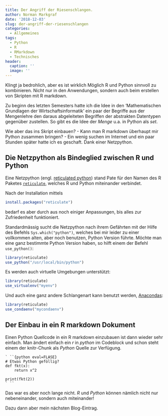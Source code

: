 ```yaml
---
title: Der Angriff der Riesenschlangen.
author: Norman Markgraf
date: '2018-12-03'
slug: der-angriff-der-riesenschlangen
categories:
  - Allgemeines
tags:
  - Python
  - R
  - RMarkdown
  - Technisches
header:
  caption: ''
  image: ''
---
```


Klingt ja bedrohlich, aber es ist wirklich Möglich R und Python sinnvoll zu kombinieren. Nicht nur in den Anwendungen, sondern auch beim erstellen von Skripten mit R markdown.

Zu beginn des letzten Semesters hatte ich die Idee in den 'Mathematischen Grundlagen der Wirtschaftsinformatik' ein paar der Begriffe aus der Mengenlehre den daraus abgeleiteten Begriffen der abstrakten Datentypen gegenüber zustellen. So gibt es die Idee der *Menge* u.a. in Python als *set*.

Wie aber das ins Skript einbauen? - Kann man R markdown überhaupt mir Python zusammen bringen? - Ein wenig suchen im Internet und ein paar Stunden später hatte ich es geschaft. Dank einer Netzpython. 

## Die Netzpython als Bindeglied zwischen R und Python

Eine Netzpython (engl. [reticulated python](https://en.wikipedia.org/wiki/Reticulated_python)) stand Pate für den Namen des R Paketes [`reticulate`](https://rstudio.github.io/reticulate/index.html), welches R und Python miteinander verbindet.

Nach der Installation mittels

```r
install.packages("reticulate")
```

bedarf es aber durch aus noch einiger Anpassungen, bis alles zur Zufriedenheit funktioniert.

Standardmässig sucht die Netzpython nach ihrem Gefährten mit der Hilfe des Befehls `Sys.which("python")`, welches bei mir leider zu einer vollkommen alten, aber noch benutzen, Python Version führte. Möchte man eine ganz bestimmte Python Version haben, so hilft einem der Befehl `use_python()`:

```r
library(reticulate)
use_python("/usr/local/bin/python")
```

Es werden auch virtuelle Umgebungen unterstützt:

```r
library(reticulate)
use_virtualenv("myenv")
```

Und auch eine ganz andere Schlangenart kann benutzt werden, [Anacondas](https://www.anaconda.com/what-is-anaconda/):
```r
library(reticulate)
use_condaenv("mycondaenv")
```

## Der Einbau in ein R markdown Dokument

Einen Python Quellcode in ein R markdown einzubauen ist dann wieder sehr einfach. Man ändert einfach ein *r* in *python* im Codeblock und schon steht einem der knitr-Chunk als *Python* Quelle zur Verfügung.

```
` ``{python eval=FLASE}
# Etwas Python geföllig?
def fkt(x):
    return x^2
    
print(fkt(2))
` ``
```

Das war es aber noch lange nicht. *R* und *Python* können nämlich nicht nur nebeneinander, sondern auch miteinander!

Dazu dann aber mein nächsten Blog-Eintrag.


